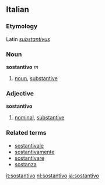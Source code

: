 ==Italian==
===Etymology===
Latin ''[[substantivus]]''
===Noun===
'''sostantivo''' ''m''

# [[noun]], [[substantive]]

===Adjective===
'''sostantivo'''

# [[nominal]], [[substantive]]

===Related terms===
*[[sostantivale]]
*[[sostantivamente]]
*[[sostantivare]]
*[[sostanza]]

[[it:sostantivo]]
[[nl:sostantivo]]
[[ja:sostantivo]]